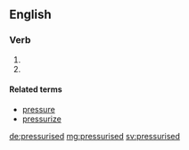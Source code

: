 ==English==

===Verb===
{{head|en}}

# {{en-past of|pressurise}}
# {{alternative spelling of|pressurized}}

====Related terms====
* [[pressure]]
* [[pressurize]]

[[de:pressurised]]
[[mg:pressurised]]
[[sv:pressurised]]